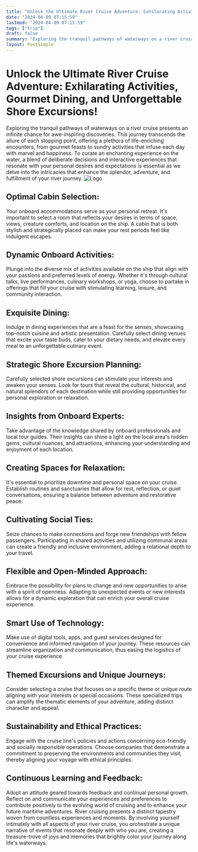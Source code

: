 ```yaml
---
title: "Unlock the Ultimate River Cruise Adventure: Exhilarating Activities, Gourmet Dining, and Unforgettable Shore Excursions!"
date: "2024-04-09 07:15:59"
lastmod: "2024-04-09 07:15:59"
tags: ["trip"]
draft: false
summary: "Exploring the tranquil pathways of waterways on a river cruise presents an infinite chance for awe-inspiring discoveries. This journey transcends the allure of each stopping point, offering a plethora of life-enriching encounters, from gourmet feasts to sundry activities that infuse each day with marvel and happiness. To curate an enchanting experience on the water, a blend of deliberate decisions and interactive experiences that resonate with your personal desires and expectations is essential as we delve into the intricacies that enhance the splendor, adventure, and fulfillment of your river journey."
layout: PostSimple
---
```

# Unlock the Ultimate River Cruise Adventure: Exhilarating Activities, Gourmet Dining, and Unforgettable Shore Excursions!
Exploring the tranquil pathways of waterways on a river cruise presents an infinite chance for awe-inspiring discoveries. This journey transcends the allure of each stopping point, offering a plethora of life-enriching encounters, from gourmet feasts to sundry activities that infuse each day with marvel and happiness. To curate an enchanting experience on the water, a blend of deliberate decisions and interactive experiences that resonate with your personal desires and expectations is essential as we delve into the intricacies that enhance the splendor, adventure, and fulfillment of your river journey.
<img alt="Logo" src="https://cdn.seniorsselection.com/src_image/f76283c99aba313d009f75c2afdc7998.webp"/>
## Optimal Cabin Selection:
Your onboard accommodations serve as your personal retreat. It's important to select a room that reflects your desires in terms of space, views, creature comforts, and location on the ship. A cabin that is both stylish and strategically placed can make your rest periods feel like indulgent escapes.
## Dynamic Onboard Activities:
Plunge into the diverse mix of activities available on the ship that align with your passions and preferred levels of energy. Whether it's through cultural talks, live performances, culinary workshops, or yoga, choose to partake in offerings that fill your cruise with stimulating learning, leisure, and community interaction.
## Exquisite Dining:
Indulge in dining experiences that are a feast for the senses, showcasing top-notch cuisine and artistic presentation. Carefully select dining venues that excite your taste buds, cater to your dietary needs, and elevate every meal to an unforgettable culinary event.
## Strategic Shore Excursion Planning:
Carefully selected shore excursions can stimulate your interests and awaken your senses. Look for tours that reveal the cultural, historical, and natural splendors of each destination while still providing opportunities for personal exploration or relaxation.
## Insights from Onboard Experts:
Take advantage of the knowledge shared by onboard professionals and local tour guides. Their insights can shine a light on the local area's hidden gems, cultural nuances, and attractions, enhancing your understanding and enjoyment of each location.
## Creating Spaces for Relaxation:
It's essential to prioritize downtime and personal space on your cruise. Establish routines and sanctuaries that allow for rest, reflection, or quiet conversations, ensuring a balance between adventure and restorative peace.
## Cultivating Social Ties:
Seize chances to make connections and forge new friendships with fellow passengers. Participating in shared activities and utilizing communal areas can create a friendly and inclusive environment, adding a relational depth to your travel.
## Flexible and Open-Minded Approach:
Embrace the possibility for plans to change and new opportunities to arise with a spirit of openness. Adapting to unexpected events or new interests allows for a dynamic exploration that can enrich your overall cruise experience.
## Smart Use of Technology:
Make use of digital tools, apps, and guest services designed for convenience and informed navigation of your journey. These resources can streamline organization and communication, thus easing the logistics of your cruise experience.
## Themed Excursions and Unique Journeys:
Consider selecting a cruise that focuses on a specific theme or unique route aligning with your interests or special occasions. These specialized trips can amplify the thematic elements of your adventure, adding distinct character and appeal.
## Sustainability and Ethical Practices:
Engage with the cruise line's policies and actions concerning eco-friendly and socially responsible operations. Choose companies that demonstrate a commitment to preserving the environments and communities they visit, thereby aligning your voyage with ethical principles.
## Continuous Learning and Feedback:
Adopt an attitude geared towards feedback and continual personal growth. Reflect on and communicate your experiences and preferences to contribute positively to the evolving world of cruising and to enhance your future maritime adventures.
River cruising presents a distinct tapestry woven from countless experiences and moments. By involving yourself intimately with all aspects of your river cruise, you orchestrate a unique narrative of events that resonate deeply with who you are, creating a treasure-trove of joys and memories that brightly color your journey along life's waterways.
        